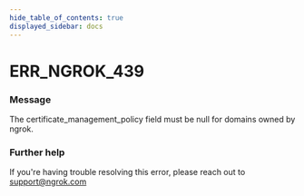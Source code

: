 ```yaml
---
hide_table_of_contents: true
displayed_sidebar: docs
---
```



# ERR_NGROK_439

### Message

The certificate_management_policy field must be null for domains owned by ngrok.

### Further help

If you're having trouble resolving this error, please reach out to [support@ngrok.com](mailto:support@ngrok.com?subject=Help%20with%20ERR_NGROK_439)

<ErrorDetails error="err_ngrok_439" />
